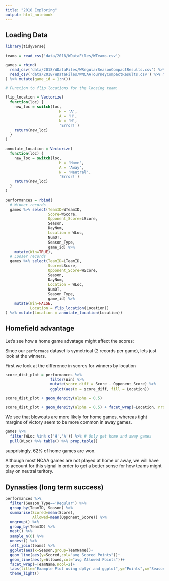 ```yaml
---
title: "2018 Exploring"
output: html_notebook
---
```


## Loading Data
```r
library(tidyverse)

teams = read_csv('data/2018/WDataFiles/WTeams.csv')

games = rbind(
  read_csv('data/2018/WDataFiles/WRegularSeasonCompactResults.csv') %>% mutate(Season_Type = 'Regular'),
  read_csv('data/2018/WDataFiles/WNCAATourneyCompactResults.csv') %>% mutate(Season_Type = 'Tournament')
) %>% mutate(game_id = 1:n())  

# Function to flip locations for the loosing team:

flip_location = Vectorize(
  function(loc) {
    new_loc = switch(loc,
                        H = 'A',
                        A = 'H',
                        N = 'N',
                        'Error!')
    return(new_loc)
  }
)

annotate_location = Vectorize(
  function(loc) {
    new_loc = switch(loc,
                        H = 'Home',
                        A = 'Away',
                        N = 'Neutral',
                        'Error!')
    return(new_loc)
  }
)

performances = rbind(
  # Winner records
  games %>% select(TeamID=WTeamID,
                   Score=WScore,
                   Opponent_Score=LScore,
                   Season,
                   DayNum,
                   Location = WLoc,
                   NumOT, 
                   Season_Type, 
                   game_id) %>% 
    mutate(Win=TRUE),
  # Looser records
  games %>% select(TeamID=LTeamID,
                   Score=LScore,
                   Opponent_Score=WScore,
                   Season,
                   DayNum,
                   Location = WLoc,
                   NumOT, 
                   Season_Type, 
                   game_id) %>% 
    mutate(Win=FALSE,
           Location = flip_location(Location))
) %>% mutate(Location = annotate_location(Location))


```


## Homefield advantage

Let's see how a home game advatage might affect the scores:

Since our `performace` dataset is symetrical (2 records per game), lets just look at the winners.

First we look at the difference in scores for winners by location

```r
score_dist_plot = performances %>% 
                    filter(Win) %>% 
                    mutate(score_diff = Score - Opponent_Score) %>% 
                    ggplot(aes(x = score_diff, fill = Location)) 

score_dist_plot + geom_density(alpha = 0.5)

score_dist_plot + geom_density(alpha = 0.5) + facet_wrap(~Location, nrow = 3)

```

We see that blowouts are more likely for home games, whereas tight margins of victory seem to be more common in away games. 

```r
games %>% 
  filter(WLoc %in% c('H','A')) %>% # Only get home and away games
  pull(WLoc) %>% table() %>% prop.table()
```
supprisingly, 62% of home games are won.

Although most NCAA games are not played at home or away, we will have to account for this signal in order to get a better sense for how teams might play on neutral teritory. 

## Dynasties (long term success)

```r
performances %>% 
  filter(Season_Type=='Regular') %>%
  group_by(TeamID, Season) %>% 
  summarise(Scored=mean(Score),
            Allowed=mean(Opponent_Score)) %>% 
  ungroup() %>% 
  group_by(TeamID) %>% 
  nest() %>%
  sample_n(6) %>% 
  unnest() %>%
  left_join(teams) %>%
  ggplot(aes(x=Season,group=TeamName))+
  geom_line(aes(y=Scored,col="avg Scored Points"))+
  geom_line(aes(y=Allowed,col="avg Allowed Points"))+
  facet_wrap(~TeamName,ncol=2)+
  labs(title="Example Plot using dplyr and ggplot",y="Points",x="Season")+
  theme_light()
```

